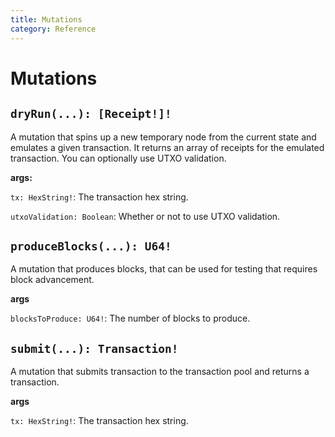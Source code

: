```yaml
---
title: Mutations
category: Reference
---
```


# Mutations

## `dryRun(...): [Receipt!]!`

A mutation that spins up a new temporary node from the current state and emulates a given transaction. It returns an array of receipts for the emulated transaction. You can optionally use UTXO validation.

**args:**

`tx: HexString!`:
The transaction hex string.

`utxoValidation: Boolean`:
Whether or not to use UTXO validation.

## `produceBlocks(...): U64!`

A mutation that produces blocks, that can be used for testing that requires block advancement.

**args**

`blocksToProduce: U64!`:
The number of blocks to produce.

## `submit(...): Transaction!`

A mutation that submits transaction to the transaction pool and returns a transaction.

**args**

`tx: HexString!`:
The transaction hex string.
